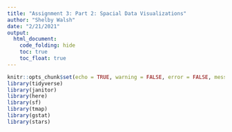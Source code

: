 ```yaml
---
title: "Assignment 3: Part 2: Spacial Data Visualizations"
author: "Shelby Walsh"
date: "2/21/2021"
output: 
  html_document:
    code_folding: hide
    toc: true
    toc_float: true
---
```


```r
knitr::opts_chunk$set(echo = TRUE, warning = FALSE, error = FALSE, message = FALSE)
library(tidyverse)
library(janitor)
library(here)
library(sf)
library(tmap)
library(gstat)
library(stars)
```
